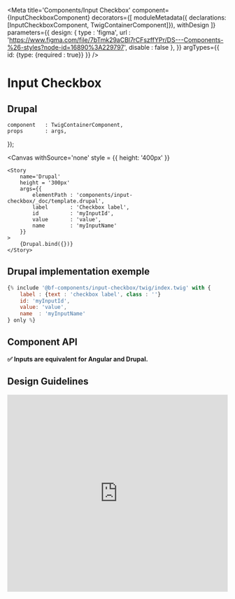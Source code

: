 
<Meta
    title='Components/Input Checkbox'
    component={InputCheckboxComponent}
    decorators={[
        moduleMetadata({ declarations: [InputCheckboxComponent, TwigContainerComponent]}),
        withDesign
    ]}
    parameters={{
        design: {
            type    : 'figma',
            url     : 'https://www.figma.com/file/7bTmk29aCBl7rCFszffYPr/DS---Components-%26-styles?node-id=16890%3A229797',
            disable : false
        },
    }}
    argTypes={{
        id: {type: {required : true}}
    }}
/>

# Input Checkbox

## Drupal

    component   : TwigContainerComponent,
    props       : args,
});

<Canvas
    withSource='none'
    style = {{ height: '400px' }}
>
    <Story
        name='Drupal'
        height = '300px'
        args={{
            elementPath : 'components/input-checkbox/_doc/template.drupal',
            label       : 'Checkbox label',
            id          : 'myInputId',
            value       : 'value',
            name        : 'myInputName'
        }}
    >
        {Drupal.bind({})}
    </Story>
</Canvas>


## Drupal implementation exemple

```jsx
{% include '@bf-components/input-checkbox/twig/index.twig' with {
    label : {text : 'checkbox label', class : ''}
    id: 'myInputId',
    value: 'value',
    name  : 'myInputName'
} only %}
```

## Component API

**✅ Inputs are equivalent for Angular and Drupal.**

<Props of={InputCheckboxComponent} />


## Design Guidelines

<iframe width='100%' height='450' src='https://www.figma.com/embed?embed_host=share&url=https%3A%2F%2Fwww.figma.com%2Ffile%2F7bTmk29aCBl7rCFszffYPr%2FDS---Components-%2526-styles%3Fnode-id%3D16890%253A229797
' frameBorder='0' allowFullScreen></iframe>